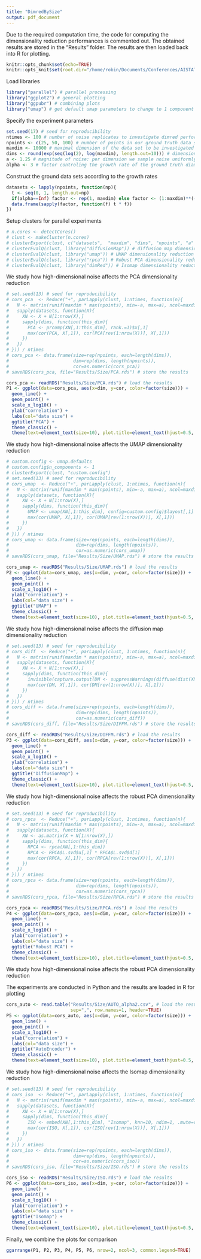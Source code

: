 ```yaml
---
title: "DimredBySize"
output: pdf_document
---
```


Due to the required computation time, the code for computing the dimensionality reduction performances is commented out. The obtained results are stored in the "Results" folder. The results are then loaded back into R for plotting.

```r
knitr::opts_chunk$set(echo=TRUE)
knitr::opts_knit$set(root.dir="/home/robin/Documents/Conferences/AISTATS/2022/Code")
```

Load libraries

``` r
library("parallel") # parallel processing
library("ggplot2") # general plotting
library("ggpubr") # combining plots
library("umap") # get default umap parameters to change to 1 component
```

Specify the experiment parameters

``` r
set.seed(17) # seed for reproducibility
ntimes <- 100 # number of noise replicates to investigate dimred performance
npoints <- c(25, 50, 100) # number of points in our ground truth data sets to be investigated
maxdim <- 10000 # maximal dimension of the data set to be investigated
dims <- round(exp(seq(log(2), log(maxdim), length.out=10))) # dimensions to study from log-scale
a <- 1.25 # magnitude of noise: per dimension we sample noise uniformly from [-a, a]
alpha <- 3 # factor controling the growth rate of the ground truth diameter
```

Construct the ground data sets according to the growth rates

``` r
datasets <- lapply(npoints, function(np){
  t <- seq(0, 1, length.out=np)
  if(alpha==Inf) factor <- rep(1, maxdim) else factor <- (1:maxdim)**(-1 / alpha)
  data.frame(sapply(factor, function(f) t * f))
})
```

Setup clusters for parallel experiments

``` r
# n.cores <- detectCores()
# clust <- makeCluster(n.cores)
# clusterExport(clust, c("datasets",  "maxdim", "dims", "npoints", "a" , "t"))
# clusterEvalQ(clust, library("diffusionMap")) # diffusion map dimensionality reduction
# clusterEvalQ(clust, library("umap")) # UMAP dimensionality reduction
# clusterEvalQ(clust, library("rpca")) # Robust PCA dimensionality reduction
# clusterEvalQ(clust, library("dimRed")) # Isomap dimensionality reduction
```

We study how high-dimensional noise affects the PCA dimensionality reduction

``` r
# set.seed(13) # seed for reproducibility
# cors_pca  <- Reduce("+", parLapply(clust, 1:ntimes, function(n){
#   N <- matrix(runif(maxdim * max(npoints), min=-a, max=a), ncol=maxdim)
#   sapply(datasets, function(X){
#     XN <- X + N[1:nrow(X),]
#     sapply(dims, function(this_dim){
#       PCA <- prcomp(XN[,1:this_dim], rank.=1)$x[,1]
#       max(cor(PCA, X[,1]), cor(PCA[rev(1:nrow(X))], X[,1]))
#     })
#   })
# })) / ntimes
# cors_pca <- data.frame(size=rep(npoints, each=length(dims)),
#                        dim=rep(dims, length(npoints)),
#                        cor=as.numeric(cors_pca))
# saveRDS(cors_pca, file="Results/Size/PCA.rds") # store the results

cors_pca <- readRDS("Results/Size/PCA.rds") # load the results
P1 <- ggplot(data=cors_pca, aes(x=dim, y=cor, color=factor(size))) +
  geom_line() +
  geom_point() +
  scale_x_log10() +
  ylab("correlation") +
  labs(col="data size") +
  ggtitle("PCA") +
  theme_classic() +
  theme(text=element_text(size=10), plot.title=element_text(hjust=0.5, size=12))
```

We study how high-dimensional noise affects the UMAP dimensionality reduction

``` r
# custom.config <- umap.defaults
# custom.config$n_components <- 1
# clusterExport(clust, "custom.config")
# set.seed(13) # seed for reproducibility
# cors_umap  <- Reduce("+", parLapply(clust, 1:ntimes, function(n){
#   N <- matrix(runif(maxdim * max(npoints), min=-a, max=a), ncol=maxdim)
#   sapply(datasets, function(X){
#     XN <- X + N[1:nrow(X),]
#     sapply(dims, function(this_dim){
#       UMAP <- umap(XN[,1:this_dim], config=custom.config)$layout[,1]
#       max(cor(UMAP, X[,1]), cor(UMAP[rev(1:nrow(X))], X[,1]))
#     })
#   })
# })) / ntimes
# cors_umap <- data.frame(size=rep(npoints, each=length(dims)),
#                         dim=rep(dims, length(npoints)),
#                         cor=as.numeric(cors_umap))
# saveRDS(cors_umap, file="Results/Size/UMAP.rds") # store the results

cors_umap <- readRDS("Results/Size/UMAP.rds") # load the results
P2 <- ggplot(data=cors_umap, aes(x=dim, y=cor, color=factor(size))) +
  geom_line() +
  geom_point() +
  scale_x_log10() +
  ylab("correlation") +
  labs(col="data size") +
  ggtitle("UMAP") +
  theme_classic() +
  theme(text=element_text(size=10), plot.title=element_text(hjust=0.5, size=12))
```

We study how high-dimensional noise affects the diffusion map dimensionality reduction

``` r
# set.seed(13) # seed for reproducibility
# cors_diff  <- Reduce("+", parLapply(clust, 1:ntimes, function(n){
#   N <- matrix(runif(maxdim * max(npoints), min=-a, max=a), ncol=maxdim)
#   sapply(datasets, function(X){
#     XN <- X + N[1:nrow(X),]
#     sapply(dims, function(this_dim){
#       invisible(capture.output(DM <- suppressWarnings(diffuse(dist(XN[,1:this_dim]), maxdim=1)$X)))
#       max(cor(DM, X[,1]), cor(DM[rev(1:nrow(X))], X[,1]))
#     })
#   })
# })) / ntimes
# cors_diff <- data.frame(size=rep(npoints, each=length(dims)),
#                         dim=rep(dims, length(npoints)),
#                         cor=as.numeric(cors_diff))
# saveRDS(cors_diff, file="Results/Size/DIFFM.rds") # store the results

cors_diff <- readRDS("Results/Size/DIFFM.rds") # load the results
P3 <- ggplot(data=cors_diff, aes(x=dim, y=cor, color=factor(size))) +
  geom_line() +
  geom_point() +
  scale_x_log10() +
  ylab("correlation") +
  labs(col="data size") +
  ggtitle("DiffusionMap") +
  theme_classic() +
  theme(text=element_text(size=10), plot.title=element_text(hjust=0.5, size=12))
```

We study how high-dimensional noise affects the robust PCA dimensionality reduction

``` r
# set.seed(13) # seed for reproducibility
# cors_rpca  <- Reduce("+", parLapply(clust, 1:ntimes, function(n){
#   N <- matrix(runif(maxdim * max(npoints), min=-a, max=a), ncol=maxdim)
#   sapply(datasets, function(X){
#     XN <- as.matrix(X + N[1:nrow(X),])
#     sapply(dims, function(this_dim){
#       RPCA <- rpca(XN[,1:this_dim])
#       RPCA <- RPCA$L.svd$u[,1] * RPCA$L.svd$d[1]
#       max(cor(RPCA, X[,1]), cor(RPCA[rev(1:nrow(X))], X[,1]))
#     })
#   })
# })) / ntimes
# cors_rpca <- data.frame(size=rep(npoints, each=length(dims)),
#                         dim=rep(dims, length(npoints)),
#                         cor=as.numeric(cors_rpca))
# saveRDS(cors_rpca, file="Results/Size/RPCA.rds") # store the results

cors_rpca <- readRDS("Results/Size/RPCA.rds") # load the results
P4 <- ggplot(data=cors_rpca, aes(x=dim, y=cor, color=factor(size))) +
  geom_line() +
  geom_point() +
  scale_x_log10() +
  ylab("correlation") +
  labs(col="data size") +
  ggtitle("Robust PCA") +
  theme_classic() +
  theme(text=element_text(size=10), plot.title=element_text(hjust=0.5, size=12))
```

We study how high-dimensional noise affects the robust PCA dimensionality reduction

The experiments are conducted in Python and the results are loaded in R for plotting

``` r
cors_auto <- read.table("Results/Size/AUTO_alpha2.csv", # load the results
                        sep=",", row.names=1, header=TRUE)
P5 <- ggplot(data=cors_auto, aes(x=dim, y=cor, color=factor(size))) +
  geom_line() +
  geom_point() +
  scale_x_log10() +
  ylab("correlation") +
  labs(col="data size") +
  ggtitle("AutoEncoder") +
  theme_classic() +
  theme(text=element_text(size=10), plot.title=element_text(hjust=0.5, size=12))
```

We study how high-dimensional noise affects the Isomap dimensionality reduction

``` r
# set.seed(13) # seed for reproducibility
# cors_iso  <- Reduce("+", parLapply(clust, 1:ntimes, function(n){
#   N <- matrix(runif(maxdim * max(npoints), min=-a, max=a), ncol=maxdim)
#   sapply(datasets, function(X){
#     XN <- X + N[1:nrow(X),]
#     sapply(dims, function(this_dim){
#       ISO <- embed(XN[,1:this_dim], "Isomap", knn=10, ndim=1, .mute=c("message"))@data@data[,1]
#       max(cor(ISO, X[,1]), cor(ISO[rev(1:nrow(X))], X[,1]))
#     })
#   })
# })) / ntimes
# cors_iso <- data.frame(size=rep(npoints, each=length(dims)),
#                        dim=rep(dims, length(npoints)),
#                        cor=as.numeric(cors_iso))
# saveRDS(cors_iso, file="Results/Size/ISO.rds") # store the results

cors_iso <- readRDS("Results/Size/ISO.rds") # load the results
P6 <- ggplot(data=cors_iso, aes(x=dim, y=cor, color=factor(size))) +
  geom_line() +
  geom_point() +
  scale_x_log10() +
  ylab("correlation") +
  labs(col="data size") +
  ggtitle("Isomap") +
  theme_classic() +
  theme(text=element_text(size=10), plot.title=element_text(hjust=0.5, size=12))
```

Finally, we combine the plots for comparison

``` r
ggarrange(P1, P2, P3, P4, P5, P6, nrow=2, ncol=3, common.legend=TRUE)
```
